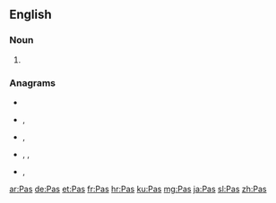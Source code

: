 {{also|pas|PAs|-pas|pás|pâs|păs}}
==English==

===Noun===
{{head|en|noun plural form}}

# {{plural of|Pa|lang=en}}

===Anagrams===
* {{l|en|APS}}
* {{l|en|asp}}, {{l|en|ASP}}
* {{l|en|Psa.}}, {{l|en|PSA}}
* {{l|en|sap}}, {{l|en|s.ap.}}, {{l|en|SAP}}
* {{l|en|spa}}, {{l|en|Spa}}

[[ar:Pas]]
[[de:Pas]]
[[et:Pas]]
[[fr:Pas]]
[[hr:Pas]]
[[ku:Pas]]
[[mg:Pas]]
[[ja:Pas]]
[[sl:Pas]]
[[zh:Pas]]